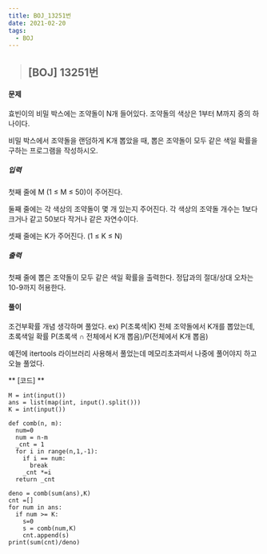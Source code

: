 ```yaml
---
title: BOJ_13251번
date: 2021-02-20
tags:
  - BOJ
---
```


> ## [BOJ] 13251번 

#### 문제
효빈이의 비밀 박스에는 조약돌이 N개 들어있다. 조약돌의 색상은 1부터 M까지 중의 하나이다.

비밀 박스에서 조약돌을 랜덤하게 K개 뽑았을 때, 뽑은 조약돌이 모두 같은 색일 확률을 구하는 프로그램을 작성하시오. 

##### 입력
첫째 줄에 M (1 ≤ M ≤ 50)이 주어진다.

둘째 줄에는 각 색상의 조약돌이 몇 개 있는지 주어진다. 각 색상의 조약돌 개수는 1보다 크거나 같고 50보다 작거나 같은 자연수이다.

셋째 줄에는 K가 주어진다. (1 ≤ K ≤ N)
##### 출력
첫째 줄에 뽑은 조약돌이 모두 같은 색일 확률을 출력한다. 정답과의 절대/상대 오차는 10-9까지 허용한다.
#### **풀이**

조건부확률 개념 생각하며 풀었다.
    ex) P(초록색|K)
    전체 조약돌에서 K개를 뽑았는데, 초록색일 확률
    P(초록색 ∩ 전체에서 K개 뽑음)/P(전체에서 K개 뽑음) 

예전에 itertools 라이브러리 사용해서 풀었는데 메모리초과떠서 나중에 풀어야지 하고 오늘 풀었다.


** [코드] **

    M = int(input())
    ans = list(map(int, input().split()))
    K = int(input())

    def comb(n, m):
      num=0
      num = n-m
      _cnt = 1
      for i in range(n,1,-1):
        if i == num:
          break
        _cnt *=i
      return _cnt

    deno = comb(sum(ans),K)
    cnt =[]
    for num in ans:
      if num >= K:
        s=0
        s = comb(num,K)
        cnt.append(s)
    print(sum(cnt)/deno)